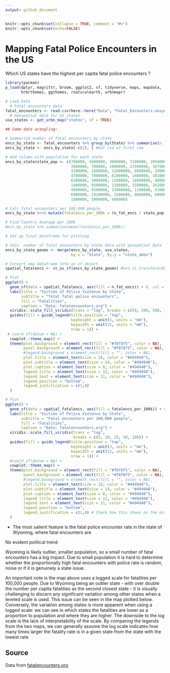 ```yaml
---
output: github_document
---
```


<!-- README.md is generated from README.Rmd. Please edit that file -->

```r
knitr::opts_chunk$set(collapse = TRUE, comment = "#>")
knitr::opts_chunk$set(echo=FALSE)
```

# Mapping Fatal Police Encounters in the US

<!-- badges: start -->

<!-- badges: end -->

Which US states have the highest per capita fatal police encounters ?

```r
library(pacman)
p_load(dplyr, magrittr, broom, ggplot2, sf, tidyverse, maps, mapdata, 
       hrbrthemes, ggthemes, rnaturalearth, urbnmapr)
```

```r
# Load Data
  # Fatal encounters data
fatal_encounters <- read.csv(here::here("Data", "Fatal_Encounters.nosync.csv"))
  # Geospatial data for US states
usa_states <- get_urbn_map("states", sf = TRUE)
```

```r
## Some data wrangling:

# Summarize number of fatal encounters by state
encs_by_state <- fatal_encounters %>% group_by(State) %>% summarise(n_fat_encs = n())
encs_by_state <- encs_by_state[-c(1), ] #Get rid of first row

# Add column with population for each state
encs_by_state$state_pop <- c(700000, 5000000, 3000000, 7100000, 39500000, 5700000, 
                             3600000, 700000, 1000000, 21500000, 10700000, 1500000,
                             3200000, 1800000, 12800000, 6800000, 2900000, 4500000,
                             4700000, 7000000, 6200000, 1400000, 10100000, 5700000,
                             6200000, 3000000, 1100000, 10400000, 800000, 2000000,
                             1400000, 9300000, 2100000, 3100000, 20200000, 11800000,
                             4000000, 4200000, 13000000, 1100000, 5100000, 900000,
                             6900000, 29100000, 3300000, 8600000, 600000, 7700000,
                             1800000, 5900000, 600000)

# Calc fatal encounters per 100,000 people
encs_by_state %<>% mutate(fatalencs_per_100k = (n_fat_encs / state_pop) * 100000)

# Find Country Average per 100k
#ncs_by_state %>% summarise(mean(fatalencs_per_100k))
```

```r
# Set up final dataframe for plotting

# Join  number of fatal encounters by state data with geospatial data
encs_by_state_geoms <- merge(encs_by_state, usa_states, 
                             by.x = "State", by.y = "state_abbv")

# Convert new dataframe into an sf object
spatial_fatalencs <- st_as_sf(encs_by_state_geoms) #%>% st_transform(8857)
```

```r
# Plot
ggplot() +
  geom_sf(data = spatial_fatalencs, aes(fill = n_fat_encs)) + #, col = "grey40"
  labs(title = "Victims of Police Violence by State",
       subtitle = "Total fatal police encounters",
       fill = "Fatalities", 
       caption = "Data: fatalencounters.org") +
  viridis::scale_fill_viridis(trans = "log", breaks = c(50, 200, 500, 1500, 4000)) +
  guides(fill = guide_legend(title.position = "top", 
                             keyheight = unit(3, units = "mm"),
                             keywidth = unit(12, units = "mm"),
                             nrow = 1)) +
 # coord_sf(datum = NA) +
  cowplot::theme_map() + 
  theme(plot.background = element_rect(fill = "#f8f8f5", color = NA),
        panel.background = element_rect(fill = "#f8f8f5", color = NA),
        #legend.background = element_rect(fill = "", color = NA),
        plot.title = element_text(size = 18, color = "#494948"),
        plot.subtitle = element_text(size = 14, color = "#494948"),
        plot.caption = element_text(size = 8, color = "#494948"),
        legend.title = element_text(size = 12, color = "#494948"),
        legend.text = element_text(size = 11, color = "#494948"),
        legend.position = "bottom",
        legend.justification = c(1,0)
  )
```



```r
# Plot
ggplot() +
  geom_sf(data = spatial_fatalencs, aes(fill = fatalencs_per_100k)) + #, col = "grey40"
  labs(title = "Victims of Police Violence by State",
       subtitle = "Fatal encounters per 100,000 people",
       fill = "Fatalities", 
       caption = "Data: fatalencounters.org") +
  viridis::scale_fill_viridis(trans = "log", 
                              breaks = c(5, 10, 25, 50, 100)) +
  guides(fill = guide_legend(title.position = "top", 
                             keyheight = unit(3, units = "mm"),
                             keywidth = unit(12, units = "mm"),
                             nrow = 1)) +
  #coord_sf(datum = NA) +
  cowplot::theme_map() + 
  theme(plot.background = element_rect(fill = "#f8f8f5", color = NA),
        panel.background = element_rect(fill = "#f8f8f5", color = NA),
        #legend.background = element_rect(fill = "", color = NA),
        plot.title = element_text(size = 18, color = "#494948"),
        plot.subtitle = element_text(size = 14, color = "#494948"),
        plot.caption = element_text(size = 8, color = "#494948"),
        legend.title = element_text(size = 12, color = "#494948"),
        legend.text = element_text(size = 11, color = "#494948"),
        legend.position = "bottom",
        legend.justification = c(1,0) # Check how this shows on the knitted doc
  )
```


- The most salient feature is the fatal police encounter rate in the state of Wyoming, where fatal encounters are 

No evident political trend

Wyoming is likely outlier, smaller population, so a small number of fatal encounters has a big impact. Due to small population it is hard to determine whether the proportionally high fatal encounters with police rate is random, noise or if it is genuinely a state issue.

An important note is the map above uses a logged scale for fatalities per 100,000 people. Due to Wyoming being an outlier state - with over double the number per capita fatalities as the second closest state - it is visually challenging to discern any significant variation among other states when a leveled scale is used. This issue can be seen in the map plotted below. Conversely, the variation among states is more apparent when using a logged scale: we can see in which states the fatalities are lower as a proportion to population and where they are higher. The downside to the log scale is the lack of interpretability of the scale. By comparing the legends from the two maps, we can generally assume the log scale indicates how many times larger the fatality rate is in a given state from the state with the lowest rate. 


## Source

Data from [fatalencounters.org](https://fatalencounters.org)
